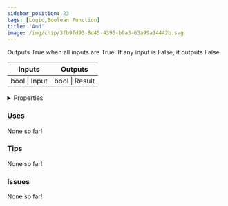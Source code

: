 ```yaml
---
sidebar_position: 23
tags: [Logic,Boolean Function]
title: 'And'
image: /img/chip/3fb9fd93-8d45-4395-b9a3-63a99a14442b.svg
---
```


Outputs True when all inputs are True. If any input is False, it outputs False.



<IChip uuid="3fb9fd93-8d45-4395-b9a3-63a99a14442b"/>

<table><thead><tr><th>Inputs</th><th>Outputs</th></tr></thead><tbody><tr><td>bool | Input</td><td>bool | Result</td></tr></tbody></table>

<details>
  <summary>Properties</summary>
  <div>
    <div>
    <table>
      <tbody>
        <tr>
          <td>Is beta required?</td>
          <td>No</td>
        </tr>
        <tr>
          <td>Is chip a trolling risk?</td>
          <td>No</td>
        </tr>
        <tr>
          <td>Is chip a role assignment risk?</td>
          <td>No</td>
        </tr>
        <tr>
          <td>Chip UUID</td>
          <td>3fb9fd93-8d45-4395-b9a3-63a99a14442b</td>
        </tr>
        <tr>
          <td>Room availability</td>
          <td>Available everywhere</td>
        </tr>
      </tbody>
    </table>
    </div>
  </div>
</details>

### Uses

None so far!

### Tips

None so far!

### Issues

None so far!